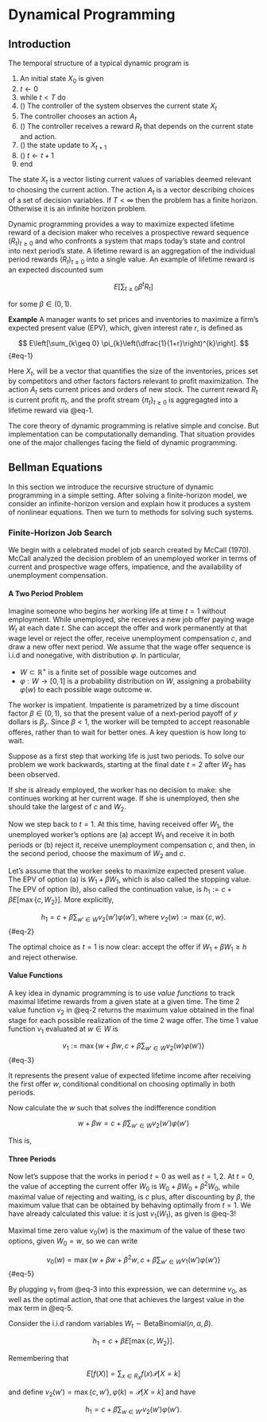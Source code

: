 # Dynamical Programming

## Introduction

The temporal structure of a typical dynamic program is 

1. An initial state $X_0$ is given
2. $t\leftarrow 0$
3. while $t<T$ do
4. () The controller of the system observes the current state $X_t$
5. The controller chooses an action $A_t$ 
6. () The controller receives a reward $R_t$ that depends on the current state and action. 
7. () the state update to $X_{t+1}$
8. () $t\leftarrow t + 1$
9. end

The state $X_t$ is a vector listing current values of variables deemed relevant to choosing
the current action. The action $A_t$ is a vector describing choices of a set of decision
variables. If $T<\infty$  then the problem has a finite horizon. Otherwise it is an infinite
horizon problem.

Dynamic programming provides a way to maximize expected lifetime reward of
a decision maker who receives a prospective reward sequence $(R_t)_{t\geq 0}$ and who confronts
a system that maps today’s state and control into next period’s state. A lifetime
reward is an aggregation of the individual period rewards $(R_t)_{t\geq 0}$ into a single value.
An example of lifetime reward is an expected discounted sum 

$$
    E\left[\sum_{t\geq 0}\beta^t R_t\right]
$$

for some $\beta\in (0,1)$. 

**Example** A manager wants to set prices and inventories to maximize a firm's expected present value (EPV), which, given interest rate $r$, is defined as 

$$
    E\left[\sum_{k\geq 0} \pi_{k}\left(\dfrac{1}{1+r}\right)^{k}\right].
$${#eq-1}

Here $X_t$, will be a vector that quantifies the size of the inventories, prices set by competitors and other factors factors relevant to profit maximization. The action $A_t$ sets current prices and orders of new stock. The current reward $R_t$ is current profit $\pi_t$, and the profit stream $\{\pi_t\}_{t\geq 0}$ is aggregagted into a lifetime reward via @eq-1.

The core theory of dynamic programming is relative simple and concise. But implementation can be computationally demanding. That situation provides one of the major challenges facing the field of dynamic programming. 

## Bellman Equations 
In this section we introduce the recursive structure of dynamic programming in a
simple setting. After solving a finite-horizon model, we consider an infinite-horizon
version and explain how it produces a system of nonlinear equations. Then we turn
to methods for solving such systems.

### Finite-Horizon Job Search

We begin with a celebrated model of job search created by McCall (1970). McCall
analyzed the decision problem of an unemployed worker in terms of current and
prospective wage offers, impatience, and the availability of unemployment compensation.

#### A Two Period Problem

Imagine someone who begins her working life at time $t=1$ without employment.
While unemployed, she receives a new job offer paying wage $W_t$ at each date $t$. She can accept the offer and work permanently at that wage level or reject the offer, receive unemployment compensation $c$, and draw a new offer next period. We assume that the wage offer sequence is i.i.d and nonegative, with distribution $\varphi$. In particular,

* $W\subset \mathbb{R}^{+}$ is a finite set of possible wage outcomes and 
* $\varphi:W\to [0,1]$ is a probability distribution on $W$, assigning a probability $\varphi(w)$ to each possible wage outcome $w$.

The worker is impatient. Impatiente is parametrized by a time discount factor $\beta\in (0,1)$, so that the present value of a next-period payoff of $y$ dollars is $\beta_y$. Since $\beta < 1$, the worker will be tempted to accept reasonable offeres, rather than to wait for better ones. A key question is how long to wait. 

Suppose as a first step that working life is just two periods. To solve our problem we work backwards, starting at the final date $t=2$ after $W_2$ has been observed. 

If she is already employed, the worker has no decision to make: she continues working at her current wage. If she is unemployed, then she should take the largest of $c$ and $W_2$.

Now we step back to $t = 1$. At this time, having received offer $W_1$, the unemployed
worker’s options are (a) accept $W_1$ and receive it in both periods or (b) reject it, receive
unemployment compensation $c$, and then, in the second period, choose the maximum
of $W_2$ and $c$.

Let's assume that the worker seeks to maximize expected present value. The EPV
of option (a) is $W_1 + \beta W_1$, which is also called the stopping value. The EPV of option
(b), also called the continuation value, is $h_1 := c +\beta E\left[\max\{c, W_2\}\right]$. More explicitly,

$$
    h_1 = c + \beta \sum_{w'\in W}v_2(w')\varphi(w'), \text{where }v_2(w) := \max\{c,w\}.
$${#eq-2}

The optimal choice as $t=1$ is now clear: accept the offer if $W_1+\beta W_1 \geq h$ and reject otherwise.

#### Value Functions

A key idea in dynamic programming is to use 
*value functions* to track maximal lifetime rewards from 
a given state at a given time. The time 2 value function 
$v_2$ in @eq-2 returns the maximum value obtained in the 
final stage for each possible realization of the time 2 
wage offer. The time 1 value function $v_1$ evaluated at 
$w\in W$ is

$$
      v_1 := \max\{w + \beta w, c + \beta \sum_{w'\in W}v_2(w)\varphi(w')\}
$${#eq-3}

It represents the present value of expected lifetime 
income after receiving the first offer $w$, conditional 
conditional on choosing optimally in both periods. 

Now calculate the $w$ such that solves the indifference 
condition

$$
    w + \beta w = c + \beta \sum_{w'\in W}v_2(w')\varphi(w')
$$

This is,
\begin{align*}
    w = & \dfrac{c + \beta \sum_{w'\in W}v_2(w')\varphi(w')}{1 + \beta}\\
      = & \dfrac{h_1}{1 + \beta} 
\end{align*}

#### Three Periods
Now let's suppose that the works in period $t=0$ as well 
as $t=1,2$. At $t = 0$, the value of accepting the 
current offer $W_0$ is $W_0 + \beta W_0 + \beta ^2 W_0$,
while maximal value of rejecting and waiting, is $c$ 
plus, after discounting by $\beta$, the maximum value
that can be obtained by behaving optimally from $t=1$. 
We have already calculated this value: it is just 
$v_1(W_1)$, as given is @eq-3!

Maximal time zero value $v_0(w)$ is the maximum of the 
value of these two options, given $W_0 = w$, so we can 
write 

$$
      v_0(w) = \max\{w+\beta w+\beta^2w, c + \beta \sum_{w'\in W}v_1(w')\varphi(w')\}
$${#eq-5}

By plugging $v_1$ from @eq-3 into this expression, we can 
determine $v_0$, as well as the optimal action, that one 
that achieves the largest value in the max term in @eq-5.

:::{#exm-1}
Consider the i.i.d random variables $W_t\sim \text{BetaBinomial}(n,\alpha, \beta)$. 

$$
    h_1 = c + \beta E\left[\max\{c,W_2\}\right].
$$

Remembering that 

$$
    E[f(X)] = \sum_{x\in R_X} f(x)\mathcal{P}[X = k]
$$

and define $v_2(w') = \max\{c,w'\}, \varphi(k) = \mathcal{P}[X = k]$ and have 

$$
      h_1 = c + \beta \sum_{w\in W'}v_2(w')\varphi(w').
$$

:::